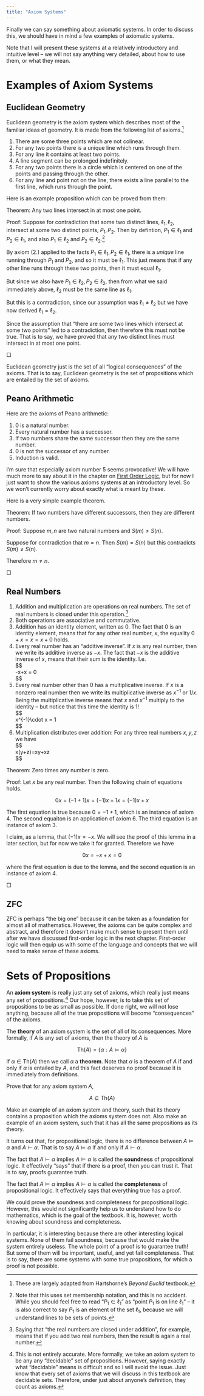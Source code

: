 ---
title: "Axiom Systems"
---

Finally we can say something about axiomatic systems. In order to discuss this, we should have in mind a few examples of axiomatic systems.

Note that I will present these systems at a relatively introductory and intuitive level -- we will not say anything very detailed, about how to use them, or what they mean.

# Examples of Axiom Systems

## Euclidean Geometry

Euclidean geometry is the axiom system which describes most of the familiar ideas of geometry. It is made from the following list of axioms.[^1]

[^1]: These are largely adapted from Hartshorne's *Beyond Euclid* textbook.

1.  There are some three points which are not colinear.
2.  For any two points there is a unique line which runs through them.
3.  For any line it contains at least two points.
4.  A line segment can be prolonged indefinitely.
5.  For any two points there is a circle which is centered on one of the points and passing through the other.
6.  For any line and point not on the line, there exists a line parallel to the first line, which runs through the point.

Here is an example proposition which can be proved from them:

::: {.callout-tip title="Two Lines, One Intersection" appearance="minimal"}
Theorem: Any two lines intersect in at most one point.

Proof: Suppose for contradiction that some two distinct lines, $\ell_1,\ell_2$, intersect at some two distinct points, $P_1,P_2$. Then by defintion, $P_1\in \ell_1$ and $P_2\in \ell_1$, and also $P_1\in\ell_2$ and $P_2\in\ell_2$.[^2]

By axiom (2.) applied to the facts $P_1\in\ell_1,P_2\in\ell_1$, there is a *unique* line running through $P_1$ and $P_2$, and so it must be $\ell_1$. This just means that if any other line runs through these two points, then it must equal $\ell_1$.

But since we also have $P_1\in\ell_2,P_2\in\ell_2$, then from what we said immediately above, $\ell_2$ must be the same line as $\ell_1$.

But this is a contradiction, since our assumption was $\ell_1\ne\ell_2$ but we have now derived $\ell_1=\ell_2$.

Since the assumption that "there are some two lines which intersect at some two points" led to a contradiction, then therefore this must not be true. That is to say, we have proved that any two distinct lines must intersect in at most one point.

$\Box$
:::

[^2]: Note that this uses set membership notation, and this is no accident. While you should feel free to read "$P_1\in\ell_1$" as "point $P_1$ is on line $\ell_1$" -- it is also correct to say $P_1$ is an element of the set $\ell_1$, because we will understand lines to be sets of points.

Euclidean geometry just is the set of all "logical consequences" of the axioms. That is to say, Euclidean geometry is the set of propositions which are entailed by the set of axioms.

## Peano Arithmetic

Here are the axioms of Peano arithmetic:

1.  0 is a natural number.
2.  Every natural number has a successor.
3.  If two numbers share the same successor then they are the same number.
4.  0 is not the successor of any number.
5.  Induction is valid.

I'm sure that especially axiom number 5 seems provocative! We will have much more to say about it in the chapter on [First Order Logic](..\fol\pred.html), but for now I just want to show the various axioms systems at an introductory level. So we won't currently worry about exactly what is meant by these.

Here is a very simple example theorem.

::: {.callout-tip title="Two Successors" appearance="minimal"}
Theorem: If two numbers have different successors, then they are different numbers.

Proof: Suppose $m,n$ are two natural numbers and $S(m)\ne S(n)$.

Suppose for contradiction that $m=n$. Then $S(m)=S(n)$ but this contradicts $S(m)\ne S(n)$.

Therefore $m\ne n$.

$\Box$
:::

## Real Numbers

1.  Addition and multiplication are operations on real numbers. The set of real numbers is closed under this operation.[^3]
2.  Both operations are associative and commutative.
3.  Addition has an identity element, written as $0$. The fact that $0$ is an identity element, means that for any other real number, $x$, the equality $0+x=x=x+0$ holds.
4.  Every real number has an "additive inverse". If $x$ is any real number, then we write its additive inverse as $-x$. The fact that $-x$ is the additive inverse of $x$, means that their sum is the identity. I.e.\
    \$\$\
    -x+x = 0\
    \$\$
5.  Every real number other than $0$ has a multiplicative inverse. If $x$ is a nonzero real number then we write its multiplicative inverse as $x^{-1}$ or $1/x$. Being the multiplicative inverse means that $x$ and $x^{-1}$ multiply to the identity -- but notice that this time the identity is $1$!\
    \$\$\
    x\^{-1}\\cdot x = 1\
    \$\$
6.  Multiplication distributes over addition: For any three real numbers $x,y,z$ we have\
    \$\$\
    x(y+z)=xy+xz\
    \$\$

[^3]: Saying that "the real numbers are closed under addition", for example, means that if you add two real numbers, then the result is again a real number.

::: {.callout-tip title="Real Number Demo" appearance="minimal"}
Theorem: Zero times any number is zero.

Proof: Let $x$ be any real number. Then the following chain of equations holds.

$$
0x = (-1+1)x = (-1)x + 1x = (-1)x + x
$$

The first equation is true because $0=-1+1$, which is an instance of axiom 4. The second equaiton is an application of axiom 6. The third equation is an instance of axiom 3.

I claim, as a lemma, that $(-1)x=-x$. We will see the proof of this lemma in a later section, but for now we take it for granted. Therefore we have

$$
0x = -x+x = 0
$$

where the first equation is due to the lemma, and the second equation is an instance of axiom 4.

$\Box$
:::

## ZFC

ZFC is perhaps "the big one" because it can be taken as a foundation for almost all of mathematics. However, the axioms can be quite complex and abstract, and therefore it doesn't make much sense to present them until after we have discussed first-order logic in the next chapter. First-order logic will then equip us with some of the language and concepts that we will need to make sense of these axioms.

# Sets of Propositions

An **axiom system** is really just any set of axioms, which really just means any set of propositions.[^4] Our hope, however, is to take this set of propositions to be as small as possible. If done right, we will not lose anything, because all of the true propositions will become "consequences" of the axioms.

[^4]: This is not entirely accurate. More formally, we take an axiom system to be any any "decidable" set of propositions. However, saying exactly what "decidable" means is difficult and so I will avoid the issue. Just know that every set of axioms that we will discuss in this textbook are decidable sets. Therefore, under just about anyone's definition, they count as axioms.

The **theory** of an axiom system is the set of all of its consequences. More formally, if $A$ is any set of axioms, then the theory of $A$ is

$$
\text{Th}(A) = \{ \alpha: A\vDash \alpha\}
$$

If $\alpha\in\text{Th}(A)$ then we call $\alpha$ a **theorem**. Note that $\alpha$ is a theorem of $A$ if and only if $\alpha$ is entailed by $A$, and this fact deserves no proof because it is immediately from definitions.

::: {.callout-important title="Theory Monotonicity" appearance="minimal"}
Prove that for any axiom system $A$,

$$ 
A\subseteq \text{Th}(A)
$$
:::

::: {.callout-important title="Make a Theory Example" appearance="minimal"}
Make an example of an axiom system and theory, such that its theory contains a proposition which the axioms system does not. Also make an example of an axiom system, such that it has all the same propositions as its theory.
:::

It turns out that, for propositional logic, there is no difference between $A\vDash \alpha$ and $A\vdash \alpha$. That is to say $A\vDash \alpha$ if and only if $A\vdash \alpha$.

The fact that $A\vdash\alpha$ implies $A\vDash\alpha$ is called the **soundness** of propositional logic. It effectively "says" that if there is a proof, then you can trust it. That is to say, proofs guarantee truth.

The fact that $A\vDash\alpha$ implies $A\vdash \alpha$ is called the **completeness** of propositional logic. It effectively says that everything true has a proof.

We could prove the soundness and completeness for propositional logic. However, this would not significantly help us to understand how to do mathematics, which is the goal of the textbook. It is, however, worth knowing about soundness and completeness.

In particular, it is interesting because there are other interesting logical systems. None of them fail soundness, because that would make the system entirely useless. The whole point of a proof is to guarantee truth! But some of them will be important, useful, and yet fail completeness. That is to say, there are some systems with some true propositions, for which a proof is not possible.
